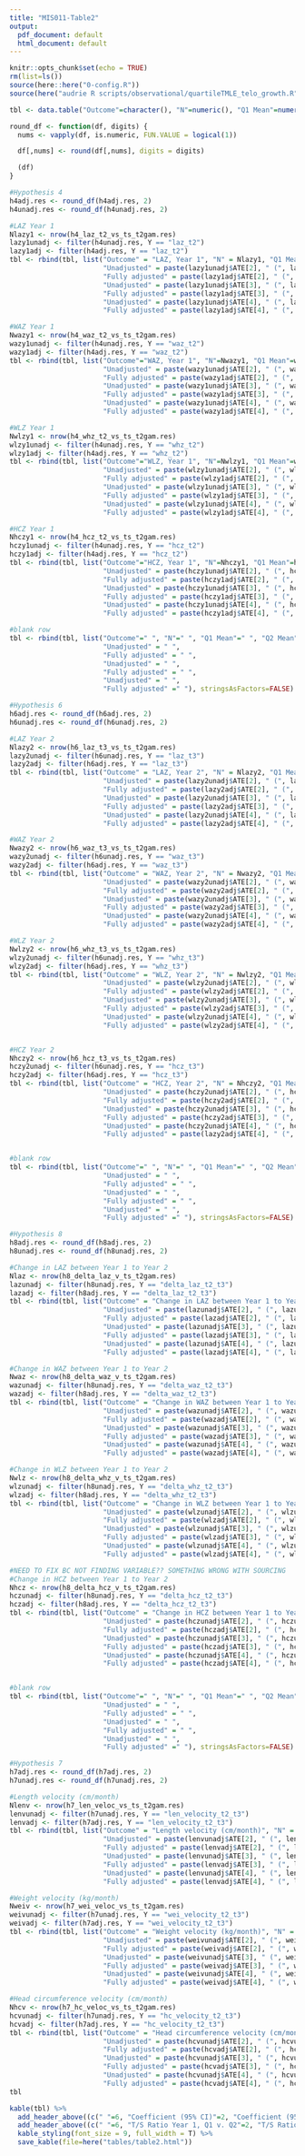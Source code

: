 ```yaml
---
title: "MIS011-Table2"
output:
  pdf_document: default
  html_document: default
---
```


```r
knitr::opts_chunk$set(echo = TRUE)
rm(list=ls())
source(here::here("0-config.R"))
source(here("audrie R scripts/observational/quartileTMLE_telo_growth.R"))
```

```r
tbl <- data.table("Outcome"=character(), "N"=numeric(), "Q1 Mean"=numeric(), "Q2 Mean"=numeric(), "Q3 Mean"=numeric(), "Q4 Mean"=numeric(), "Unadjusted"=character(), "Fully adjusted"=character(), "Unadjusted"=character(), "Fully adjusted"=character(), "Unadjusted"=character(), "Fully adjusted"=character())
```

```r
round_df <- function(df, digits) {
  nums <- vapply(df, is.numeric, FUN.VALUE = logical(1))

  df[,nums] <- round(df[,nums], digits = digits)

  (df)
}

#Hypothesis 4
h4adj.res <- round_df(h4adj.res, 2)
h4unadj.res <- round_df(h4unadj.res, 2)

#LAZ Year 1
Nlazy1 <- nrow(h4_laz_t2_vs_ts_t2gam.res)
lazy1unadj <- filter(h4unadj.res, Y == "laz_t2")
lazy1adj <- filter(h4adj.res, Y == "laz_t2")
tbl <- rbind(tbl, list("Outcome" = "LAZ, Year 1", "N" = Nlazy1, "Q1 Mean" = lazy1unadj$meanY[1], "Q2 Mean" =lazy1unadj$meanY[2], "Q3 Mean" = lazy1unadj$meanY[3], "Q4 Mean" = lazy1unadj$meanY[4],
                       "Unadjusted" = paste(lazy1unadj$ATE[2], " (", lazy1unadj$CI1[2], ", ", lazy1unadj$CI2[2], ")", sep=""), 
                       "Fully adjusted" = paste(lazy1adj$ATE[2], " (", lazy1adj$CI1[2], ", ", lazy1adj$CI2[2], ")", sep=""),
                       "Unadjusted" = paste(lazy1unadj$ATE[3], " (", lazy1unadj$CI1[3], ", ", lazy1unadj$CI2[3], ")", sep=""), 
                       "Fully adjusted" = paste(lazy1adj$ATE[3], " (", lazy1adj$CI1[3], ", ", lazy1adj$CI2[3], ")", sep=""),
                       "Unadjusted" = paste(lazy1unadj$ATE[4], " (", lazy1unadj$CI1[4], ", ", lazy1unadj$CI2[4], ")", sep=""), 
                       "Fully adjusted" = paste(lazy1adj$ATE[4], " (", lazy1adj$CI1[4], ", ", lazy1adj$CI2[4], ")", sep="")), stringsAsFactors=FALSE)

#WAZ Year 1
Nwazy1 <- nrow(h4_waz_t2_vs_ts_t2gam.res)
wazy1unadj <- filter(h4unadj.res, Y == "waz_t2")
wazy1adj <- filter(h4adj.res, Y == "waz_t2")
tbl <- rbind(tbl, list("Outcome"="WAZ, Year 1", "N"=Nwazy1, "Q1 Mean"=wazy1unadj$meanY[1], "Q2 Mean"=wazy1unadj$meanY[2], "Q3 Mean"=wazy1unadj$meanY[3], "Q4 Mean" = wazy1unadj$meanY[4],
                       "Unadjusted" = paste(wazy1unadj$ATE[2], " (", wazy1unadj$CI1[2], ", ", wazy1unadj$CI2[2], ")", sep=""), 
                       "Fully adjusted" = paste(wazy1adj$ATE[2], " (", wazy1adj$CI1[2], ", ", wazy1adj$CI2[2], ")", sep=""),
                       "Unadjusted" = paste(wazy1unadj$ATE[3], " (", wazy1unadj$CI1[3], ", ", wazy1unadj$CI2[3], ")", sep=""), 
                       "Fully adjusted" = paste(wazy1adj$ATE[3], " (", wazy1adj$CI1[3], ", ", wazy1adj$CI2[3], ")", sep=""),
                       "Unadjusted" = paste(wazy1unadj$ATE[4], " (", wazy1unadj$CI1[4], ", ", wazy1unadj$CI2[4], ")", sep=""), 
                       "Fully adjusted" = paste(wazy1adj$ATE[4], " (", wazy1adj$CI1[4], ", ", wazy1adj$CI2[4], ")", sep="")), stringsAsFactors=FALSE)

#WLZ Year 1
Nwlzy1 <- nrow(h4_whz_t2_vs_ts_t2gam.res)
wlzy1unadj <- filter(h4unadj.res, Y == "whz_t2")
wlzy1adj <- filter(h4adj.res, Y == "whz_t2")
tbl <- rbind(tbl, list("Outcome"="WLZ, Year 1", "N"=Nwlzy1, "Q1 Mean"=wlzy1unadj$meanY[1], "Q2 Mean"=wlzy1unadj$meanY[2], "Q3 Mean"=wlzy1unadj$meanY[3], "Q4 Mean" = wlzy1unadj$meanY[4],
                       "Unadjusted" = paste(wlzy1unadj$ATE[2], " (", wlzy1unadj$CI1[2], ", ", wlzy1unadj$CI2[2], ")", sep=""), 
                       "Fully adjusted" = paste(wlzy1adj$ATE[2], " (", wlzy1adj$CI1[2], ", ", wlzy1adj$CI2[2], ")", sep=""),
                       "Unadjusted" = paste(wlzy1unadj$ATE[3], " (", wlzy1unadj$CI1[3], ", ", wlzy1unadj$CI2[3], ")", sep=""), 
                       "Fully adjusted" = paste(wlzy1adj$ATE[3], " (", wlzy1adj$CI1[3], ", ", wlzy1adj$CI2[3], ")", sep=""),
                       "Unadjusted" = paste(wlzy1unadj$ATE[4], " (", wlzy1unadj$CI1[4], ", ", wlzy1unadj$CI2[4], ")", sep=""), 
                       "Fully adjusted" = paste(wlzy1adj$ATE[4], " (", wlzy1adj$CI1[4], ", ", wlzy1adj$CI2[4], ")", sep="")), stringsAsFactors=FALSE)

#HCZ Year 1
Nhczy1 <- nrow(h4_hcz_t2_vs_ts_t2gam.res)
hczy1unadj <- filter(h4unadj.res, Y == "hcz_t2")
hczy1adj <- filter(h4adj.res, Y == "hcz_t2")
tbl <- rbind(tbl, list("Outcome"="HCZ, Year 1", "N"=Nhczy1, "Q1 Mean"=hczy1unadj$meanY[1], "Q2 Mean"=hczy1unadj$meanY[2], "Q3 Mean"=hczy1unadj$meanY[3], "Q4 Mean" = hczy1unadj$meanY[4],
                       "Unadjusted" = paste(hczy1unadj$ATE[2], " (", hczy1unadj$CI1[2], ", ", hczy1unadj$CI2[2], ")", sep=""), 
                       "Fully adjusted" = paste(hczy1adj$ATE[2], " (", hczy1adj$CI1[2], ", ", hczy1adj$CI2[2], ")", sep=""),
                       "Unadjusted" = paste(hczy1unadj$ATE[3], " (", hczy1unadj$CI1[3], ", ", hczy1unadj$CI2[3], ")", sep=""), 
                       "Fully adjusted" = paste(hczy1adj$ATE[3], " (", hczy1adj$CI1[3], ", ", hczy1adj$CI2[3], ")", sep=""),
                       "Unadjusted" = paste(hczy1unadj$ATE[4], " (", hczy1unadj$CI1[4], ", ", hczy1unadj$CI2[4], ")", sep=""), 
                       "Fully adjusted" = paste(hczy1adj$ATE[4], " (", hczy1adj$CI1[4], ", ", hczy1adj$CI2[4], ")", sep="")), stringsAsFactors=FALSE)

#blank row
tbl <- rbind(tbl, list("Outcome"=" ", "N"=" ", "Q1 Mean"=" ", "Q2 Mean"=" ", "Q3 Mean"=" ", "Q4 Mean"=" ",
                       "Unadjusted" = " ", 
                       "Fully adjusted" = " ",
                       "Unadjusted" = " ", 
                       "Fully adjusted" = " ",
                       "Unadjusted" = " ", 
                       "Fully adjusted" =" "), stringsAsFactors=FALSE)
```

```r
#Hypothesis 6
h6adj.res <- round_df(h6adj.res, 2)
h6unadj.res <- round_df(h6unadj.res, 2)

#LAZ Year 2
Nlazy2 <- nrow(h6_laz_t3_vs_ts_t2gam.res)
lazy2unadj <- filter(h6unadj.res, Y == "laz_t3")
lazy2adj <- filter(h6adj.res, Y == "laz_t3")
tbl <- rbind(tbl, list("Outcome" = "LAZ, Year 2", "N" = Nlazy2, "Q1 Mean" = lazy2unadj$meanY[1], "Q2 Mean" =lazy2unadj$meanY[2], "Q3 Mean" = lazy2unadj$meanY[3], "Q4 Mean" = lazy2unadj$meanY[4],
                       "Unadjusted" = paste(lazy2unadj$ATE[2], " (", lazy2unadj$CI1[2], ", ", lazy2unadj$CI2[2], ")", sep=""), 
                       "Fully adjusted" = paste(lazy2adj$ATE[2], " (", lazy2adj$CI1[2], ", ", lazy2adj$CI2[2], ")", sep=""),
                       "Unadjusted" = paste(lazy2unadj$ATE[3], " (", lazy2unadj$CI1[3], ", ", lazy2unadj$CI2[3], ")", sep=""), 
                       "Fully adjusted" = paste(lazy2adj$ATE[3], " (", lazy2adj$CI1[3], ", ", lazy2adj$CI2[3], ")", sep=""),
                       "Unadjusted" = paste(lazy2unadj$ATE[4], " (", lazy2unadj$CI1[4], ", ", lazy2unadj$CI2[4], ")", sep=""), 
                       "Fully adjusted" = paste(lazy2adj$ATE[4], " (", lazy2adj$CI1[4], ", ", lazy2adj$CI2[4], ")", sep="")), stringsAsFactors=FALSE)

#WAZ Year 2
Nwazy2 <- nrow(h6_waz_t3_vs_ts_t2gam.res)
wazy2unadj <- filter(h6unadj.res, Y == "waz_t3")
wazy2adj <- filter(h6adj.res, Y == "waz_t3")
tbl <- rbind(tbl, list("Outcome" = "WAZ, Year 2", "N" = Nwazy2, "Q1 Mean" = wazy2unadj$meanY[1], "Q2 Mean" =wazy2unadj$meanY[2], "Q3 Mean" = wazy2unadj$meanY[3], "Q4 Mean" = wazy2unadj$meanY[4],
                       "Unadjusted" = paste(wazy2unadj$ATE[2], " (", wazy2unadj$CI1[2], ", ", wazy2unadj$CI2[2], ")", sep=""), 
                       "Fully adjusted" = paste(wazy2adj$ATE[2], " (", wazy2adj$CI1[2], ", ", wazy2adj$CI2[2], ")", sep=""),
                       "Unadjusted" = paste(wazy2unadj$ATE[3], " (", wazy2unadj$CI1[3], ", ", wazy2unadj$CI2[3], ")", sep=""), 
                       "Fully adjusted" = paste(wazy2adj$ATE[3], " (", wazy2adj$CI1[3], ", ", wazy2adj$CI2[3], ")", sep=""),
                       "Unadjusted" = paste(wazy2unadj$ATE[4], " (", wazy2unadj$CI1[4], ", ", wazy2unadj$CI2[4], ")", sep=""), 
                       "Fully adjusted" = paste(wazy2adj$ATE[4], " (", wazy2adj$CI1[4], ", ", wazy2adj$CI2[4], ")", sep="")), stringsAsFactors=FALSE)

#WLZ Year 2
Nwlzy2 <- nrow(h6_whz_t3_vs_ts_t2gam.res)
wlzy2unadj <- filter(h6unadj.res, Y == "whz_t3")
wlzy2adj <- filter(h6adj.res, Y == "whz_t3")
tbl <- rbind(tbl, list("Outcome" = "WLZ, Year 2", "N" = Nwlzy2, "Q1 Mean" = wlzy2unadj$meanY[1], "Q2 Mean" =wlzy2unadj$meanY[2], "Q3 Mean" = wlzy2unadj$meanY[3], "Q4 Mean" = wlzy2unadj$meanY[4],
                       "Unadjusted" = paste(wlzy2unadj$ATE[2], " (", wlzy2unadj$CI1[2], ", ", wlzy2unadj$CI2[2], ")", sep=""), 
                       "Fully adjusted" = paste(wlzy2adj$ATE[2], " (", wlzy2adj$CI1[2], ", ", wlzy2adj$CI2[2], ")", sep=""),
                       "Unadjusted" = paste(wlzy2unadj$ATE[3], " (", wlzy2unadj$CI1[3], ", ", wlzy2unadj$CI2[3], ")", sep=""), 
                       "Fully adjusted" = paste(wlzy2adj$ATE[3], " (", wlzy2adj$CI1[3], ", ", wlzy2adj$CI2[3], ")", sep=""),
                       "Unadjusted" = paste(wlzy2unadj$ATE[4], " (", wlzy2unadj$CI1[4], ", ", wlzy2unadj$CI2[4], ")", sep=""), 
                       "Fully adjusted" = paste(wlzy2adj$ATE[4], " (", wlzy2adj$CI1[4], ", ", wlzy2adj$CI2[4], ")", sep="")), stringsAsFactors=FALSE)


#HCZ Year 2
Nhczy2 <- nrow(h6_hcz_t3_vs_ts_t2gam.res)
hczy2unadj <- filter(h6unadj.res, Y == "hcz_t3")
hczy2adj <- filter(h6adj.res, Y == "hcz_t3")
tbl <- rbind(tbl, list("Outcome" = "HCZ, Year 2", "N" = Nhczy2, "Q1 Mean" = hczy2unadj$meanY[1], "Q2 Mean" =hczy2unadj$meanY[2], "Q3 Mean" = hczy2unadj$meanY[3], "Q4 Mean" = hczy2unadj$meanY[4],
                       "Unadjusted" = paste(hczy2unadj$ATE[2], " (", hczy2unadj$CI1[2], ", ", hczy2unadj$CI2[2], ")", sep=""), 
                       "Fully adjusted" = paste(hczy2adj$ATE[2], " (", hczy2adj$CI1[2], ", ", hczy2adj$CI2[2], ")", sep=""),
                       "Unadjusted" = paste(hczy2unadj$ATE[3], " (", hczy2unadj$CI1[3], ", ", hczy2unadj$CI2[3], ")", sep=""), 
                       "Fully adjusted" = paste(hczy2adj$ATE[3], " (", hczy2adj$CI1[3], ", ", hczy2adj$CI2[3], ")", sep=""),
                       "Unadjusted" = paste(hczy2unadj$ATE[4], " (", hczy2unadj$CI1[4], ", ", hczy2unadj$CI2[4], ")", sep=""), 
                       "Fully adjusted" = paste(lazy2adj$ATE[4], " (", lazy2adj$CI1[4], ", ", lazy2adj$CI2[4], ")", sep="")), stringsAsFactors=FALSE)


#blank row
tbl <- rbind(tbl, list("Outcome"=" ", "N"=" ", "Q1 Mean"=" ", "Q2 Mean"=" ", "Q3 Mean"=" ", "Q4 Mean"=" ",
                       "Unadjusted" = " ", 
                       "Fully adjusted" = " ",
                       "Unadjusted" = " ", 
                       "Fully adjusted" = " ",
                       "Unadjusted" = " ", 
                       "Fully adjusted" =" "), stringsAsFactors=FALSE)
```

```r
#Hypothesis 8
h8adj.res <- round_df(h8adj.res, 2)
h8unadj.res <- round_df(h8unadj.res, 2)

#Change in LAZ between Year 1 to Year 2
Nlaz <- nrow(h8_delta_laz_v_ts_t2gam.res)
lazunadj <- filter(h8unadj.res, Y == "delta_laz_t2_t3")
lazadj <- filter(h8adj.res, Y == "delta_laz_t2_t3")
tbl <- rbind(tbl, list("Outcome" = "Change in LAZ between Year 1 to Year 2", "N" = Nlaz, "Q1 Mean" = lazunadj$meanY[1], "Q2 Mean" =lazunadj$meanY[2], "Q3 Mean" = lazunadj$meanY[3], "Q4 Mean" = lazunadj$meanY[4],
                       "Unadjusted" = paste(lazunadj$ATE[2], " (", lazunadj$CI1[2], ", ", lazunadj$CI2[2], ")", sep=""), 
                       "Fully adjusted" = paste(lazadj$ATE[2], " (", lazadj$CI1[2], ", ", lazadj$CI2[2], ")", sep=""),
                       "Unadjusted" = paste(lazunadj$ATE[3], " (", lazunadj$CI1[3], ", ", lazunadj$CI2[3], ")", sep=""), 
                       "Fully adjusted" = paste(lazadj$ATE[3], " (", lazadj$CI1[3], ", ", lazadj$CI2[3], ")", sep=""),
                       "Unadjusted" = paste(lazunadj$ATE[4], " (", lazunadj$CI1[4], ", ", lazunadj$CI2[4], ")", sep=""), 
                       "Fully adjusted" = paste(lazadj$ATE[4], " (", lazadj$CI1[4], ", ", lazadj$CI2[4], ")", sep="")), stringsAsFactors=FALSE)

#Change in WAZ between Year 1 to Year 2
Nwaz <- nrow(h8_delta_waz_v_ts_t2gam.res)
wazunadj <- filter(h8unadj.res, Y == "delta_waz_t2_t3")
wazadj <- filter(h8adj.res, Y == "delta_waz_t2_t3")
tbl <- rbind(tbl, list("Outcome" = "Change in WAZ between Year 1 to Year 2", "N" = Nwaz, "Q1 Mean" = wazunadj$meanY[1], "Q2 Mean" =wazunadj$meanY[2], "Q3 Mean" = wazunadj$meanY[3], "Q4 Mean" = wazunadj$meanY[4],
                       "Unadjusted" = paste(wazunadj$ATE[2], " (", wazunadj$CI1[2], ", ", wazunadj$CI2[2], ")", sep=""), 
                       "Fully adjusted" = paste(wazadj$ATE[2], " (", wazadj$CI1[2], ", ", wazadj$CI2[2], ")", sep=""),
                       "Unadjusted" = paste(wazunadj$ATE[3], " (", wazunadj$CI1[3], ", ", wazunadj$CI2[3], ")", sep=""), 
                       "Fully adjusted" = paste(wazadj$ATE[3], " (", wazadj$CI1[3], ", ", wazadj$CI2[3], ")", sep=""),
                       "Unadjusted" = paste(wazunadj$ATE[4], " (", wazunadj$CI1[4], ", ", wazunadj$CI2[4], ")", sep=""), 
                       "Fully adjusted" = paste(wazadj$ATE[4], " (", wazadj$CI1[4], ", ", wazadj$CI2[4], ")", sep="")), stringsAsFactors=FALSE)

#Change in WLZ between Year 1 to Year 2
Nwlz <- nrow(h8_delta_whz_v_ts_t2gam.res)
wlzunadj <- filter(h8unadj.res, Y == "delta_whz_t2_t3")
wlzadj <- filter(h8adj.res, Y == "delta_whz_t2_t3")
tbl <- rbind(tbl, list("Outcome" = "Change in WLZ between Year 1 to Year 2", "N" = Nwlz, "Q1 Mean" = wlzunadj$meanY[1], "Q2 Mean" =wlzunadj$meanY[2], "Q3 Mean" = wlzunadj$meanY[3], "Q4 Mean" = wlzunadj$meanY[4],
                       "Unadjusted" = paste(wlzunadj$ATE[2], " (", wlzunadj$CI1[2], ", ", wlzunadj$CI2[2], ")", sep=""), 
                       "Fully adjusted" = paste(wlzadj$ATE[2], " (", wlzadj$CI1[2], ", ", wlzadj$CI2[2], ")", sep=""),
                       "Unadjusted" = paste(wlzunadj$ATE[3], " (", wlzunadj$CI1[3], ", ", wlzunadj$CI2[3], ")", sep=""), 
                       "Fully adjusted" = paste(wlzadj$ATE[3], " (", wlzadj$CI1[3], ", ", wlzadj$CI2[3], ")", sep=""),
                       "Unadjusted" = paste(wlzunadj$ATE[4], " (", wlzunadj$CI1[4], ", ", wlzunadj$CI2[4], ")", sep=""), 
                       "Fully adjusted" = paste(wlzadj$ATE[4], " (", wlzadj$CI1[4], ", ", wlzadj$CI2[4], ")", sep="")), stringsAsFactors=FALSE)

#NEED TO FIX BC NOT FINDING VARIABLE?? SOMETHING WRONG WITH SOURCING
#Change in HCZ between Year 1 to Year 2
Nhcz <- nrow(h8_delta_hcz_v_ts_t2gam.res)
hczunadj <- filter(h8unadj.res, Y == "delta_hcz_t2_t3")
hczadj <- filter(h8adj.res, Y == "delta_hcz_t2_t3")
tbl <- rbind(tbl, list("Outcome" = "Change in HCZ between Year 1 to Year 2", "N" = Nhcz, "Q1 Mean" = hczunadj$meanY[1], "Q2 Mean" =hczunadj$meanY[2], "Q3 Mean" = hczunadj$meanY[3], "Q4 Mean" = hczunadj$meanY[4],
                       "Unadjusted" = paste(hczunadj$ATE[2], " (", hczunadj$CI1[2], ", ", hczunadj$CI2[2], ")", sep=""), 
                       "Fully adjusted" = paste(hczadj$ATE[2], " (", hczadj$CI1[2], ", ", hczadj$CI2[2], ")", sep=""),
                       "Unadjusted" = paste(hczunadj$ATE[3], " (", hczunadj$CI1[3], ", ", hczunadj$CI2[3], ")", sep=""), 
                       "Fully adjusted" = paste(hczadj$ATE[3], " (", hczadj$CI1[3], ", ", hczadj$CI2[3], ")", sep=""),
                       "Unadjusted" = paste(hczunadj$ATE[4], " (", hczunadj$CI1[4], ", ", hczunadj$CI2[4], ")", sep=""), 
                       "Fully adjusted" = paste(hczadj$ATE[4], " (", hczadj$CI1[4], ", ", hczadj$CI2[4], ")", sep="")), stringsAsFactors=FALSE)


#blank row
tbl <- rbind(tbl, list("Outcome"=" ", "N"=" ", "Q1 Mean"=" ", "Q2 Mean"=" ", "Q3 Mean"=" ", "Q4 Mean"=" ",
                       "Unadjusted" = " ", 
                       "Fully adjusted" = " ",
                       "Unadjusted" = " ", 
                       "Fully adjusted" = " ",
                       "Unadjusted" = " ", 
                       "Fully adjusted" =" "), stringsAsFactors=FALSE)
```

```r
#Hypothesis 7
h7adj.res <- round_df(h7adj.res, 2)
h7unadj.res <- round_df(h7unadj.res, 2)

#Length velocity (cm/month)
Nlenv <- nrow(h7_len_veloc_vs_ts_t2gam.res)
lenvunadj <- filter(h7unadj.res, Y == "len_velocity_t2_t3")
lenvadj <- filter(h7adj.res, Y == "len_velocity_t2_t3")
tbl <- rbind(tbl, list("Outcome" = "Length velocity (cm/month)", "N" = Nlenv, "Q1 Mean" = lenvunadj$meanY[1], "Q2 Mean" =lenvunadj$meanY[2], "Q3 Mean" = lenvunadj$meanY[3], "Q4 Mean" = lenvunadj$meanY[4],
                       "Unadjusted" = paste(lenvunadj$ATE[2], " (", lenvunadj$CI1[2], ", ", lenvunadj$CI2[2], ")", sep=""), 
                       "Fully adjusted" = paste(lenvadj$ATE[2], " (", lenvadj$CI1[2], ", ", lenvadj$CI2[2], ")", sep=""),
                       "Unadjusted" = paste(lenvunadj$ATE[3], " (", lenvunadj$CI1[3], ", ", lenvunadj$CI2[3], ")", sep=""), 
                       "Fully adjusted" = paste(lenvadj$ATE[3], " (", lenvadj$CI1[3], ", ", lenvadj$CI2[3], ")", sep=""),
                       "Unadjusted" = paste(lenvunadj$ATE[4], " (", lenvunadj$CI1[4], ", ", lenvunadj$CI2[4], ")", sep=""), 
                       "Fully adjusted" = paste(lenvadj$ATE[4], " (", lenvadj$CI1[4], ", ", lenvadj$CI2[4], ")", sep="")), stringsAsFactors=FALSE)

#Weight velocity (kg/month)
Nweiv <- nrow(h7_wei_veloc_vs_ts_t2gam.res)
weivunadj <- filter(h7unadj.res, Y == "wei_velocity_t2_t3")
weivadj <- filter(h7adj.res, Y == "wei_velocity_t2_t3")
tbl <- rbind(tbl, list("Outcome" = "Weight velocity (kg/month)", "N" = Nweiv, "Q1 Mean" = weivunadj$meanY[1], "Q2 Mean" =weivunadj$meanY[2], "Q3 Mean" = weivunadj$meanY[3], "Q4 Mean" = weivunadj$meanY[4],
                       "Unadjusted" = paste(weivunadj$ATE[2], " (", weivunadj$CI1[2], ", ", weivunadj$CI2[2], ")", sep=""), 
                       "Fully adjusted" = paste(weivadj$ATE[2], " (", weivadj$CI1[2], ", ", weivadj$CI2[2], ")", sep=""),
                       "Unadjusted" = paste(weivunadj$ATE[3], " (", weivunadj$CI1[3], ", ", weivunadj$CI2[3], ")", sep=""), 
                       "Fully adjusted" = paste(weivadj$ATE[3], " (", weivadj$CI1[3], ", ", weivadj$CI2[3], ")", sep=""),
                       "Unadjusted" = paste(weivunadj$ATE[4], " (", weivunadj$CI1[4], ", ", weivunadj$CI2[4], ")", sep=""), 
                       "Fully adjusted" = paste(weivadj$ATE[4], " (", weivadj$CI1[4], ", ", weivadj$CI2[4], ")", sep="")), stringsAsFactors=FALSE)

#Head circumference velocity (cm/month)
Nhcv <- nrow(h7_hc_veloc_vs_ts_t2gam.res)
hcvunadj <- filter(h7unadj.res, Y == "hc_velocity_t2_t3")
hcvadj <- filter(h7adj.res, Y == "hc_velocity_t2_t3")
tbl <- rbind(tbl, list("Outcome" = "Head circumference velocity (cm/month)", "N" = Nhcv, "Q1 Mean" = hcvunadj$meanY[1], "Q2 Mean" =hcvunadj$meanY[2], "Q3 Mean" = hcvunadj$meanY[3], "Q4 Mean" = hcvunadj$meanY[4],
                       "Unadjusted" = paste(hcvunadj$ATE[2], " (", hcvunadj$CI1[2], ", ", hcvunadj$CI2[2], ")", sep=""), 
                       "Fully adjusted" = paste(hcvadj$ATE[2], " (", hcvadj$CI1[2], ", ", hcvadj$CI2[2], ")", sep=""),
                       "Unadjusted" = paste(hcvunadj$ATE[3], " (", hcvunadj$CI1[3], ", ", hcvunadj$CI2[3], ")", sep=""), 
                       "Fully adjusted" = paste(hcvadj$ATE[3], " (", hcvadj$CI1[3], ", ", hcvadj$CI2[3], ")", sep=""),
                       "Unadjusted" = paste(hcvunadj$ATE[4], " (", hcvunadj$CI1[4], ", ", hcvunadj$CI2[4], ")", sep=""), 
                       "Fully adjusted" = paste(hcvadj$ATE[4], " (", hcvadj$CI1[4], ", ", hcvadj$CI2[4], ")", sep="")), stringsAsFactors=FALSE)
tbl
```

```r
kable(tbl) %>%
  add_header_above((c(" "=6, "Coefficient (95% CI)"=2, "Coefficient (95% CI)"=2, "Coefficient (95% CI)"=2))) %>%
  add_header_above((c(" "=6, "T/S Ratio Year 1, Q1 v. Q2"=2, "T/S Ratio Year 1, Q1 v. Q3"=2,  "T/S Ratio Year 1, Q1 v. Q4"=2))) %>%
  kable_styling(font_size = 9, full_width = T) %>%
  save_kable(file=here("tables/table2.html"))
```

